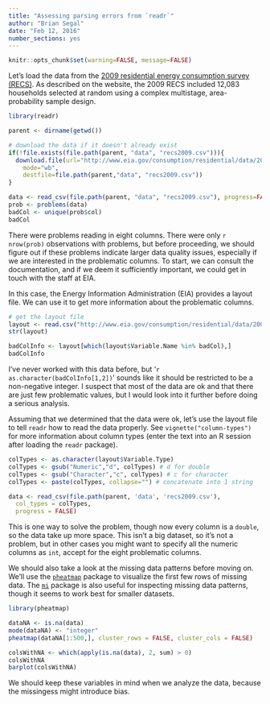 ```yaml
---
title: "Assessing parsing errors from `readr`"
author: "Brian Segal"
date: "Feb 12, 2016"
number_sections: yes
---
```


```r
knitr::opts_chunk$set(warning=FALSE, message=FALSE)
```

Let's load the data from the [2009 residential energy consumption survey (RECS)](http://www.eia.gov/consumption/residential/data/2009/index.cfm?view=microdata). As described on the website, the 2009 RECS included 12,083 households selected at random using a complex multistage, area-probability sample design.

```r
library(readr)

parent <- dirname(getwd())

# download the data if it doesn't already exist
if(!file.exists(file.path(parent, "data", "recs2009.csv"))){
  download.file(url="http://www.eia.gov/consumption/residential/data/2009/csv/recs2009_public.csv",
    mode="wb",
    destfile=file.path(parent,"data", "recs2009.csv"))
}

data <- read_csv(file.path(parent, "data", "recs2009.csv"), progress=FALSE)
prob <- problems(data)
badCol <- unique(prob$col)
badCol
```

There were problems reading in eight columns. There were only `r nrow(prob)` observations with problems, but before proceeding, we should figure out if these problems indicate larger data quality issues, especially if we are interested in the problematic columns. To start, we can consult the documentation, and if we deem it sufficiently important, we could get in touch with the staff at EIA.

In this case, the Energy Information Administration (EIA) provides a layout file. We can use it to get more information about the problematic columns.

```r
# get the layout file
layout <- read.csv("http://www.eia.gov/consumption/residential/data/2009/csv/public_layout.csv")
str(layout)

badColInfo <- layout[which(layout$Variable.Name %in% badCol),]
badColInfo
```

I've never worked with this data before, but '`r as.character(badColInfo[1,2])`' sounds like it should be restricted to be a non-negative integer. I suspect that most of the data are ok and that there are just few problematic values, but I would look into it further before doing a serious analysis.

Assuming that we determined that the data were ok, let's use the layout file to tell `readr` how to read the data properly. See `vignette("column-types")` for more information about column types (enter the text into an R session after loading the `readr` package).

```r
colTypes <- as.character(layout$Variable.Type)
colTypes <- gsub("Numeric","d", colTypes) # d for double
colTypes <- gsub("Character","c", colTypes) # c for character
colTypes <- paste(colTypes, collapse="") # concatenate into 1 string

data <- read_csv(file.path(parent, 'data', 'recs2009.csv'),
  col_types = colTypes,
  progress = FALSE)
```

This is one way to solve the problem, though now every column is a `double`, so the data take up more space. This isn't a big dataset, so it's not a problem, but in other cases you might want to specify all the numeric columns as `int`, accept for the eight problematic columns.





We should also take a look at the missing data patterns before moving on. We'll use the [`pheatmap`](https://cran.r-project.org/web/packages/pheatmap/index.html) package to visualize the first few rows of missing data. The [`mi`](https://cran.r-project.org/web/packages/mi/index.html) package is also useful for inspecting missing data patterns, though it seems to work best for smaller datasets.

```r
library(pheatmap)

dataNA <- is.na(data)
mode(dataNA) <- "integer"
pheatmap(dataNA[1:500,], cluster_rows = FALSE, cluster_cols = FALSE)
```

```r
colsWithNA <- which(apply(is.na(data), 2, sum) > 0)
colsWithNA
barplot(colsWithNA)
```

We should keep these variables in mind when we analyze the data, because the missingess might introduce bias.
